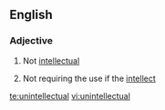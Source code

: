 ==English==

===Adjective===
{{en-adj}}

# {{context|of a person}} Not [[intellectual]]
# {{context|of a task}} Not requiring the use if the [[intellect]]

[[te:unintellectual]]
[[vi:unintellectual]]